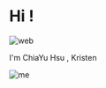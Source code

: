 
<div style={{ display: 'flex', alignItems: 'center', fontWeight:'bold' }}>
  <h1 style={{ margin: 0,  fontSize: '35px' }}>Hi ! </h1>
  <Image src={icon} alt="web" width={24} height={24} style={{ marginLeft: '8px' }} />
</div>


<p style={{fontSize: '1.2em', marginBottom: '20px',fontWeight:'bold'}}>I'm ChiaYu Hsu , Kristen <br /></p>


<div style={{ display: 'flex', justifyContent: 'center', margin: '20px 0' }}>
  <div style={{ maxWidth: '700px' }}>
    <Image
      src="/IMG_3745.JPG"
      alt="me"
      width={500}
      height={500}
      style={{
        borderRadius: '20px',
        boxShadow: '0 4px 8px rgba(0, 0, 0, 0.3)',
        border: '2px solid #ddd'
      }}
    />
  </div>
</div>